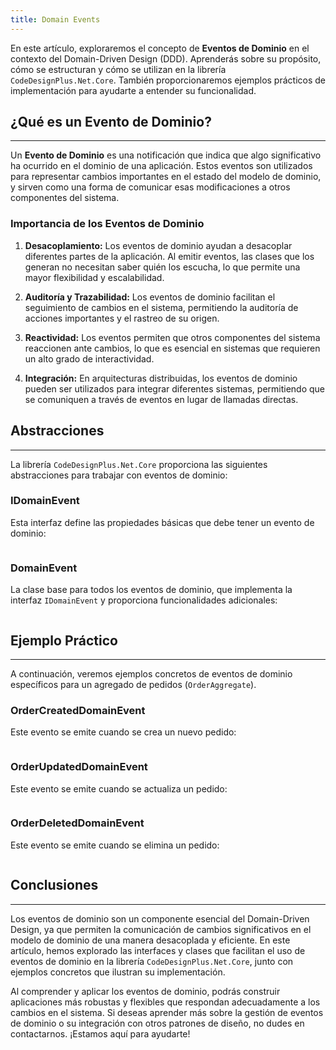 ```yaml
---
title: Domain Events
---
```


En este artículo, exploraremos el concepto de **Eventos de Dominio** en el contexto del Domain-Driven Design (DDD). Aprenderás sobre su propósito, cómo se estructuran y cómo se utilizan en la librería `CodeDesignPlus.Net.Core`. También proporcionaremos ejemplos prácticos de implementación para ayudarte a entender su funcionalidad.

## ¿Qué es un Evento de Dominio?
---

Un **Evento de Dominio** es una notificación que indica que algo significativo ha ocurrido en el dominio de una aplicación. Estos eventos son utilizados para representar cambios importantes en el estado del modelo de dominio, y sirven como una forma de comunicar esas modificaciones a otros componentes del sistema.

### Importancia de los Eventos de Dominio

1. **Desacoplamiento:** Los eventos de dominio ayudan a desacoplar diferentes partes de la aplicación. Al emitir eventos, las clases que los generan no necesitan saber quién los escucha, lo que permite una mayor flexibilidad y escalabilidad.

2. **Auditoría y Trazabilidad:** Los eventos de dominio facilitan el seguimiento de cambios en el sistema, permitiendo la auditoría de acciones importantes y el rastreo de su origen.

3. **Reactividad:** Los eventos permiten que otros componentes del sistema reaccionen ante cambios, lo que es esencial en sistemas que requieren un alto grado de interactividad.

4. **Integración:** En arquitecturas distribuidas, los eventos de dominio pueden ser utilizados para integrar diferentes sistemas, permitiendo que se comuniquen a través de eventos en lugar de llamadas directas.

## Abstracciones
---

La librería `CodeDesignPlus.Net.Core` proporciona las siguientes abstracciones para trabajar con eventos de dominio:

### IDomainEvent

Esta interfaz define las propiedades básicas que debe tener un evento de dominio:

```csharp url="packages/CodeDesignPlus.Net.Core/src/CodeDesignPlus.Net.Core.Abstractions/IDomainEvent.cs"
```

### DomainEvent

La clase base para todos los eventos de dominio, que implementa la interfaz `IDomainEvent` y proporciona funcionalidades adicionales:

```csharp url="packages/CodeDesignPlus.Net.Core/src/CodeDesignPlus.Net.Core.Abstractions/DomainEvent.cs"
```

## Ejemplo Práctico
---

A continuación, veremos ejemplos concretos de eventos de dominio específicos para un agregado de pedidos (`OrderAggregate`).

### OrderCreatedDomainEvent

Este evento se emite cuando se crea un nuevo pedido:

```csharp url="examples/CodeDesignPlus.Net.Core.Sample/Resources/DomainEvents/OrderCreatedDomainEvent.cs"
```

### OrderUpdatedDomainEvent

Este evento se emite cuando se actualiza un pedido:

```csharp url="examples/CodeDesignPlus.Net.Core.Sample/Resources/DomainEvents/OrderUpdatedDomainEvent.cs"
```

### OrderDeletedDomainEvent

Este evento se emite cuando se elimina un pedido:

```csharp url="examples/CodeDesignPlus.Net.Core.Sample/Resources/DomainEvents/OrderDeletedDomainEvent.cs"
```

## Conclusiones
---

Los eventos de dominio son un componente esencial del Domain-Driven Design, ya que permiten la comunicación de cambios significativos en el modelo de dominio de una manera desacoplada y eficiente. En este artículo, hemos explorado las interfaces y clases que facilitan el uso de eventos de dominio en la librería `CodeDesignPlus.Net.Core`, junto con ejemplos concretos que ilustran su implementación.

Al comprender y aplicar los eventos de dominio, podrás construir aplicaciones más robustas y flexibles que respondan adecuadamente a los cambios en el sistema. Si deseas aprender más sobre la gestión de eventos de dominio o su integración con otros patrones de diseño, no dudes en contactarnos. ¡Estamos aquí para ayudarte!